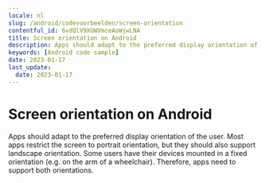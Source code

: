 ```yaml
---
locale: nl
slug: /android/codevoorbeelden/screen-orientation
contentful_id: 6vdQlV9XUWVmceAoWjwLNA
title: Screen orientation on Android
description: Apps should adapt to the preferred display orientation of the user.
keywords: [Android code sample]
date: 2023-01-17
last_update:
  date: 2023-01-17
---
```


# Screen orientation on Android

Apps should adapt to the preferred display orientation of the user. Most apps restrict the screen to portrait orientation, but they should also support landscape orientation. Some users have their devices mounted in a fixed orientation (e.g. on the arm of a wheelchair). Therefore, apps need to support both orientations.

<CodeSample id="screen-orientation" locale="nl" platform="android"/>
